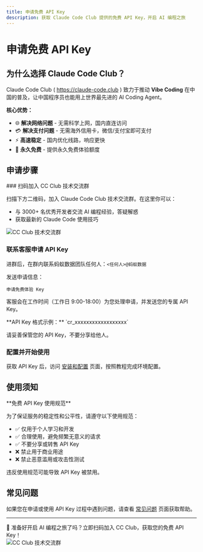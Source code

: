 ```yaml
---
title: 申请免费 API Key
description: 获取 Claude Code Club 提供的免费 API Key，开启 AI 编程之旅
---
```




# 申请免费 API Key

## 为什么选择 Claude Code Club？

Claude Code Club ( https://claude-code.club ) 致力于推动 **Vibe Coding** 在中国的普及，让中国程序员也能用上世界最先进的 AI Coding Agent。

**核心优势：**

- 🌐 **解决网络问题** - 无需科学上网，国内直连访问
- 💳 **解决支付问题** - 无需海外信用卡，微信/支付宝即可支付
- ⚡ **高速稳定** - 国内优化线路，响应更快
- 🎯 **永久免费** - 提供永久免费体验额度



## 申请步骤

<Steps>
### 扫码加入 CC Club 技术交流群

扫描下方二维码，加入 Claude Code Club 技术交流群。在这里你可以：
- 与 3000+ 名优秀开发者交流 AI 编程经验，答疑解惑
- 获取最新的 Claude Code 使用技巧

<div style={{ display: 'flex', justifyContent: 'top', margin: '2rem 0' }}>
  <Image src="/images/cc-club-group-qrcode.png" alt="CC Club 技术交流群" width={300} height={300} />
</div>


### 联系客服申请 API Key

进群后，在群内联系蚂蚁数据团队任何人：`<任何人>@蚂蚁数据`

发送申请信息：
```
申请免费体验 Key
```

客服会在工作时间（工作日 9:00-18:00）为您处理申请，并发送您的专属 API Key。

<Callout type="info">
**API Key 格式示例：** `cr_xxxxxxxxxxxxxxxxxx`

请妥善保管您的 API Key，不要分享给他人。
</Callout>

### 配置并开始使用

获取 API Key 后，访问 [安装和配置](/getting-started/installation) 页面，按照教程完成环境配置。

<Cards>
  <Cards.Card
    icon="📚"
    title="安装和配置"
    href="/getting-started/installation"
  />
</Cards>


</Steps>

## 使用须知

<Callout type="warning">
**免费 API Key 使用规范**

为了保证服务的稳定性和公平性，请遵守以下使用规范：

- ✅ 仅用于个人学习和开发
- ✅ 合理使用，避免频繁无意义的请求
- ✅ 不要分享或转售 API Key
- ❌ 禁止用于商业用途
- ❌ 禁止恶意滥用或攻击性测试

违反使用规范可能导致 API Key 被禁用。
</Callout>

## 常见问题

如果您在申请或使用 API Key 过程中遇到问题，请查看 [常见问题](/getting-started/faq) 页面获取帮助。


---

<Callout type="success">
🎉 准备好开启 AI 编程之旅了吗？立即扫码加入 CC Club，获取您的免费 API Key！
  <div style={{ display: 'flex', justifyContent: 'center', margin: '1rem 0'}}>
    <Image src="/images/cc-club-group-qrcode.png" alt="CC Club 技术交流群" width={300} height={300} />
  </div>
</Callout>
